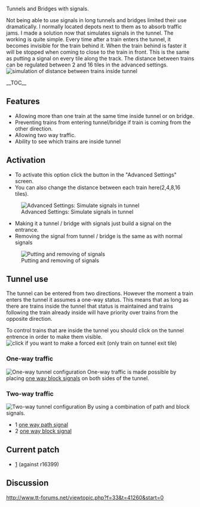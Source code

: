 Tunnels and Bridges with signals.

Not being able to use signals in long tunnels and bridges limited their use dramatically.
I normally located depots next to them as to absorb traffic jams.
I made a solution now that simulates signals in the tunnel.
The working is quite simple.
Every time after a train enters the tunnel, it becomes invisible for the train behind it.
When the train behind is faster it will be stopped when coming to close to the train in front.
This is the same as putting a signal on every tile along the track.
The distance between trains can be regulated between 2 and 16 tiles in the advanced settings.
[[File:en/Dist.png|frame|simulation of distance between trains inside tunnel]]

__TOC__


== Features ==

* Allowing more than one train at the same time inside tunnel or on bridge.
* Preventing trains from entering tunnel/bridge if train is coming from the other direction.
* Allowing two way traffic.
* Ability to see which trains are inside tunnel

== Activation ==

* To activate this option click the button in the "Advanced Settings" screen.
* You can also change the distance between each train here(2,4,8,16 tiles).
[[File:en/Advset.png|frame|Advanced Settings: Simulate signals in tunnel]]
















* Making it a tunnel / bridge with signals just build a signal on the entrance.
* Removing the signal from tunnel / bridge is the same as with normal signals
[[File:en/Community/Patches/Put and remove signal.png|frame|Putting and removing of signals]]

== Tunnel use ==

The tunnel can be entered from two directions.
However the moment a train enters the tunnel it assumes a one-way status.
This means that as long as there are trains inside the tunnel that status is maintained and trains following the train already inside will have priority over trains from the opposite direction.

To control trains that are inside the tunnel you should click on the tunnel entrence in order to make them visible.
[[File:en/Click.png|frame|click if you want to make a forced exit (only train on tunnel exit tile)]]












=== One-way traffic ===
[[File:en/1way.png|frame|One-way tunnel configuration]]
One-way traffic is made possible by placing [[en/Manual/Signals#one-way-signals|one way block signals]] on both sides of the tunnel.








=== Two-way traffic ===
[[File:en/2way.png|frame|Two-way tunnel configuration]]
By using a combination of path and block signals.
* 1 [[en/Manual/Signals#path-signals|one way path signal]]
* 2 [[en/Manual/Signals#one-way-signals|one way block signal]]






== Current patch ==

* [http://www.tt-forums.net/download/file.php?id=111373] (against r16399)

== Discussion ==

http://www.tt-forums.net/viewtopic.php?f=33&t=41260&start=0
